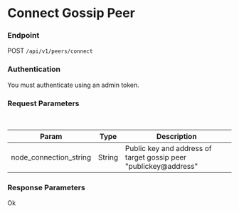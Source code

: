 # Connect Gossip Peer



### Endpoint

POST `/api/v1/peers/connect`

### Authentication

You must authenticate using an admin token.


### Request Parameters

<br/>

| Param | Type | Description |
| ----- | ---- | ----------- |
| node_connection_string | String | Public key and address of target gossip peer "publickey@address" |


### Response Parameters

Ok
